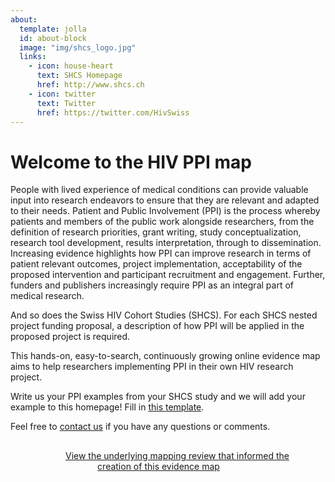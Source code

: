 ```yaml
---
about:
  template: jolla
  id: about-block
  image: "img/shcs_logo.jpg"
  links:
    - icon: house-heart
      text: SHCS Homepage
      href: http://www.shcs.ch
    - icon: twitter
      text: Twitter
      href: https://twitter.com/HivSwiss
---
```


::: {#about-block}
:::

# Welcome to the HIV PPI map

People with lived experience of medical conditions can provide valuable input into research endeavors to ensure that they are relevant and adapted to their needs. Patient and Public Involvement (PPI) is the process whereby patients and members of the public work alongside researchers, from the definition of research priorities, grant writing, study conceptualization, research tool development, results interpretation, through to dissemination. Increasing evidence highlights how PPI can improve research in terms of patient relevant outcomes, project implementation, acceptability of the proposed intervention and participant recruitment and engagement. Further, funders and publishers increasingly require PPI as an integral part of medical research.

And so does the Swiss HIV Cohort Studies (SHCS). For each SHCS nested project funding proposal, a description of how PPI will be applied in the proposed project is required.

This hands-on, easy-to-search, continuously growing online evidence map aims to help researchers implementing PPI in their own HIV research project. 

Write us your PPI examples from your SHCS study and we will add your example to this homepage! Fill in <a href="https://docs.google.com/spreadsheets/d/1L0Bknq9AC4DX0yGb79KYCmQFVv5kWma0/edit?usp=sharing&ouid=111618242282448414072&rtpof=true&sd=true" target="_blank">this template</a>. 

Feel free to [contact us](mailto:David.Jackson-Perry©chuv.ch) if you have any questions or comments.

```{=html}
<div  style="margin: 30px; text-align: center;">
<a class="btn btn-primary" href="xxx" role="button" target="_blank" style="padding: 15px 30px;">View the underlying mapping review that informed the creation of this evidence map</a>
</div>
```
